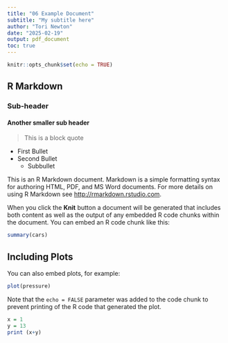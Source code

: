 ```yaml
---
title: "06 Example Document"
subtitle: "My subtitle here"
author: "Tori Newton"
date: "2025-02-19"
output: pdf_document
toc: true
---
```


```r
knitr::opts_chunk$set(echo = TRUE)
```

## R Markdown
### Sub-header
#### Another smaller sub header
>This is a block quote

* First Bullet
* Second Bullet
  + Subbullet

This is an R Markdown document. Markdown is a simple formatting syntax for authoring HTML, PDF, and MS Word documents. For more details on using R Markdown see <http://rmarkdown.rstudio.com>.

When you click the **Knit** button a document will be generated that includes both content as well as the output of any embedded R code chunks within the document. You can embed an R code chunk like this:

```r
summary(cars)
```

## Including Plots

You can also embed plots, for example:

```r
plot(pressure)
```

Note that the `echo = FALSE` parameter was added to the code chunk to prevent printing of the R code that generated the plot.

```r
x = 1
y = 13
print (x+y)
```



